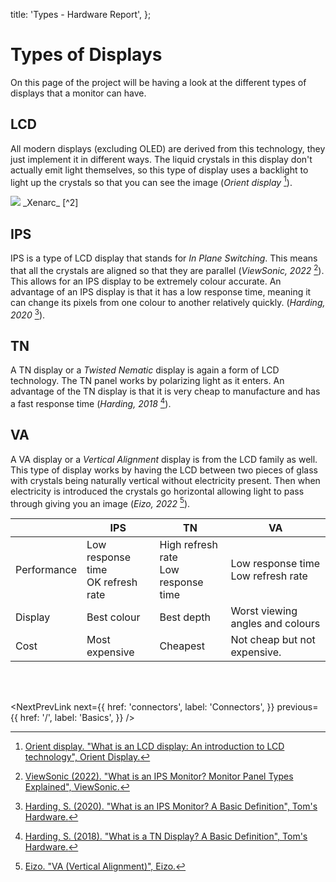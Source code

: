 
  title: 'Types - Hardware Report',
};

# Types of Displays

On this page of the project will be having a look at the different types of displays that a monitor can have.

## LCD

All modern displays (excluding OLED) are derived from this technology, they just implement it in different ways.
The liquid crystals in this display don't actually emit light themselves, so this type of display uses a backlight to light up the crystals so that you can see the image (_Orient display_ [^1]).

<Image src="./lcd.png" w={700} />
<ImageCredit>_Xenarc_ [^2]</ImageCredit>

## IPS

IPS is a type of LCD display that stands for _In Plane Switching_.
This means that all the crystals are aligned so that they are parallel (_ViewSonic, 2022_ [^3]). This allows for an IPS display to be extremely colour accurate.
An advantage of an IPS display is that it has a low response time, meaning it can change its pixels from one colour to another relatively quickly. (_Harding, 2020_ [^4]).

## TN

A TN display or a _Twisted Nematic_ display is again a form of LCD technology.
The TN panel works by polarizing light as it enters.
An advantage of the TN display is that it is very cheap to manufacture and has a fast response time (_Harding, 2018_ [^5]).

## VA

A VA display or a _Vertical Alignment_ display is from the LCD family as well.
This type of display works by having the LCD between two pieces of glass with crystals being naturally vertical without electricity present.
Then when electricity is introduced the crystals go horizontal allowing light to pass through giving you an image (_Eizo, 2022_ [^6]).

|                                | IPS                                    | TN                                      | VA                                      |
| ------------------------------ | -------------------------------------- | --------------------------------------- | --------------------------------------- |
| <Subtext>Performance</Subtext> | Low response time<br />OK refresh rate | High refresh rate<br/>Low response time | Low response time<br />Low refresh rate |
| <Subtext>Display</Subtext>     | Best colour                            | Best depth                              | Worst viewing angles and colours        |
| <Subtext>Cost</Subtext>        | Most expensive                         | Cheapest                                | Not cheap but not expensive.            |

<br />
<br />

<NextPrevLink
  next={{
    href: 'connectors',
    label: 'Connectors',
  }}
  previous={{
    href: '/',
    label: 'Basics',
  }}
/>

[^1]: [Orient display. "What is an LCD display: An introduction to LCD technology", Orient Display.](https://www.orientdisplay.com/knowledge-base/lcd-basics/what-is-lcd-liquid-crystal-display/)
[^2]: [Xenarc. "LCD Technology", Xenarc.](https://www.xenarc.com/lcd-technology.html)
[^3]: [ViewSonic (2022). "What is an IPS Monitor? Monitor Panel Types Explained", ViewSonic.](https://www.viewsonic.com/library/photography/what-is-an-ips-monitor-panel)
[^4]: [Harding, S. (2020). "What is an IPS Monitor? A Basic Definition", Tom's Hardware.](https://www.tomshardware.com/reviews/ips-in-plane-switching-definition,5748.html)
[^5]: [Harding, S. (2018). "What is a TN Display? A Basic Definition", Tom's Hardware.](https://www.tomshardware.com/reviews/tn-panel-twisted-nematic-definition,5767.html)
[^6]: [Eizo. "VA (Vertical Alignment)", Eizo.](https://www.eizoglobal.com/support/glossary/v/va/#:~:text=A%20type%20of%20LCD%20panel,of%20light%20from%20the%20backlight)


